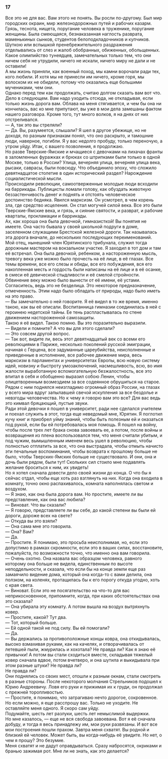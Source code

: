 ### 17 {-}

Все это не для вас. Вам этого не понять. Вы росли по-другому. Был мир городских окраин, мир железнодорожных путей и рабочих казарм. Грязь, теснота, нищета, поругание человека в труженике, поругание женщины. Была смеющаяся, безнаказанная наглость разврата, маменькиных сынков, студентов белоподкладочников и купчиков. Шуткою или вспышкой пренебрежительного раздражения отделывались от слез и жалоб обобранных, обиженных, обольщенных. Какое олимпийство тунеядцев, замечательных только тем, что они ничем себя не утрудили, ничего не искали, ничего миру не дали и не оставили!<br/> А мы жизнь приняли, как военный поход, мы камни ворочали ради тех, кого любили. И хотя мы не принесли им ничего, кроме горя, мы волоском их не обидели, потому что оказались еще большими мучениками, чем они.<br/> Однако перед тем как продолжать, считаю долгом сказать вам вот что. Дело в следующем. Вам надо уходить отсюда, не откладывая, если только жизнь дорога вам. Облава на меня стягивается, и чем бы она ни кончилась, вас ко мне припутают, вы уже в мои дела замешаны фактом нашего разговора. Кроме того, тут много волков, я на днях от них отстреливался.<br/> — А, так это вы стреляли?<br/> — Да. Вы, разумеется, слышали? Я шел в другое убежище, но не доходя, по разным признакам понял, что оно раскрыто, и тамошние люди, наверное, погибли. Я у вас недолго пробуду, только переночую, а утром уйду. Итак, с вашего позволения, я продолжаю.<br/> Но разве Тверские-Ямские и мчащиеся с девочками на лихачах франты в заломленных фуражках и брюках со штрипками были только в одной Москве, только в России? Улица, вечерняя улица, вечерняя улица века, рысаки, саврасы, были повсюду. Что объединило эпоху, что сложило девятнадцатое столетие в один исторический раздел? Нарождение социалистической мысли.<br/> Происходили революции, самоотверженные молодые люди всходили на баррикады. Публицисты ломали голову, как обуздать животную беззастенчивость денег и поднять и отстоять человеческое достоинство бедняка. Явился марксизм. Он усмотрел, в чем корень зла, где средство исцеления. Он стал могучей силой века. Все это были Тверские-Ямские века, и грязь, и сияние святости, и разврат, и рабочие кварталы, прокламации и баррикады.<br/> Ах, как хороша она была девочкой, гимназисткой! Вы понятия не имеете. Она часто бывала у своей школьной подруги в доме, заселенном служащими Брестской железной дороги. Так называлась эта дорога вначале, до нескольких последующих переименований.<br/> Мой отец, нынешний член Юрятинского трибунала, служил тогда дорожным мастером на вокзальном участке. Я заходил в тот дом и там её встречал. Она была девочкой, ребенком, а настороженную мысль, тревогу века уже можно было прочесть на её лице, в её глазах. Все темы времени, все его слезы и обиды, все его побуждения, вся его накопленная месть и гордость были написаны на её лице и в её осанке, в смеси её девической стыдливости и её смелой стройности. Обвинение веку можно было вынести от её имени, её устами. Согласитесь, ведь это не безделица. Это некоторое предназначение, отмеченность. Этим надо было обладать от природы, надо было иметь на это право.<br/> — Вы замечательно о ней говорите. Я её видел в то же время, именно такою, как вы её описали. Воспитанница гимназии соединилась в ней с героинею недетской тайны. Ее тень распластывалась по стене движением настороженной самозащиты.<br/> Такою я её видел. Такою помню. Вы это поразительно выразили.<br/> — Видели и помните? А что вы для этого сделали?<br/> — Это совсем другой вопрос.<br/> — Так вот, видите ли, весь этот девятнадцатый век со всеми его революциями в Париже, несколько поколений русской эмиграции, начиная с Герцена, все задуманные цареубийства, неисполненные и приведенные в исполнение, все рабочее движение мира, весь марксизм в парламентах и университетах Европы, всю новую систему идей, новизну и быстроту умозаключений, насмешливость, всю, во имя жалости выработанную вспомогательную безжалостность, все это впитал в себя и обобщенно выразил собою Ленин, чтобы олицетворенным возмездием за все содеянное обрушиться на старое.<br/> Рядом с ним поднялся неизгладимо огромный образ России, на глазах у всего мира вдруг запылавшей свечой искупления за все бездолье и невзгоды человечества. Но к чему я говорю вам это все? Для вас ведь это кимвал бряцающий, пустые звуки.<br/> Ради этой девочки я пошел в университет, ради нее сделался учителем и поехал служить в этот, тогда еще неведомый мне, Юрятин. Я поглотил кучу книг и приобрел уйму знаний, чтобы быть полезным ей и оказаться под рукой, если бы ей потребовалась моя помощь. Я пошел на войну, чтобы после трех лет брака снова завоевать ее, а потом, после войны и возвращения из плена воспользовался тем, что меня считали убитым, и под чужим, вымышленным именем весь ушел в революцию, чтобы полностью отплатить за все, что она выстрадала, чтобы отмыть начисто эти печальные воспоминания, чтобы возврата к прошлому больше не было, чтобы Тверских-Ямских больше не существовало. И они, она и дочь были рядом, были тут! Скольких сил стоило мне подавлять желание броситься к ним, их увидеть!<br/> Но я хотел сначала довести дело своей жизни до конца. О что бы я сейчас отдал, чтобы еще хоть раз взглянуть на них. Когда она входила в комнату, точно окно распахивалось, комната наполнялась светом и воздухом.<br/> — Я знаю, как она была дорога вам. Но простите, имеете ли вы представление, как она вас любила?<br/> — Виноват. Что вы сказали?<br/> — Я говорю, представляете ли вы себе, до какой степени вы были ей дороги, дороже всех на свете?<br/> — Откуда вы это взяли?<br/> — Она сама мне это говорила.<br/> — Она? Вам?<br/> — Да.<br/> — Простите. Я понимаю, это просьба неисполнимая, но, если это допустимо в рамках скромности, если это в ваших силах, восстановите, пожалуйста, по возможности точно, что именно она вам говорила.<br/> — Очень охотно. Она назвала вас образцом человека, равного которому она больше не видела, единственным по высоте неподдельности, и сказала, что если бы на конце земли еще раз замаячило видение дома, который она когда-то с вами делила, она ползком, на коленях, протащилась бы к его порогу откуда угодно, хоть с края света.<br/> — Виноват. Если это не посягательство на что-то для вас неприкосновенное, припомните, когда, при каких обстоятельствах она это сказала?<br/> — Она убирала эту комнату. А потом вышла на воздух вытряхнуть ковер.<br/> — Простите, какой? Тут два.<br/> — Тот, который больше.<br/> — Ей одной такой не под силу. Вы ей помогали?<br/> — Да.<br/> — Вы держались за противоположные концы ковра, она откидывалась, высоко взмахивая руками, как на качелях, и отворачивалась от летевшей пыли, жмурилась и хохотала? Не правда ли? Как я знаю её привычки! А потом вы стали сходиться вместе, складывая тяжелый ковер сначала вдвое, потом вчетверо, и она шутила и выкидывала при этом разные штуки? Не правда ли?<br/> Не правда ли?<br/> Они поднялись со своих мест, отошли к разным окнам, стали смотреть в разные стороны. После некоторого молчания Стрельников подошел к Юрию Андреевичу. Ловя его руки и прижимая их к груди, он продолжал с прежней торопливостью.<br/> — Простите, я понимаю, что затрагиваю нечто дорогое, сокровенное. Но если можно, я еще расспрошу вас. Только не уходите. Не оставляйте меня одного. Я скоро сам уйду.<br/> Подумайте, шесть лет разлуки, шесть лет немыслимой выдержки.<br/> Но мне казалось, — еще не вся свобода завоевана. Вот я её сначала добуду, и тогда я весь принадлежу им, мои руки развязаны. И вот все мои построения пошли прахом. Завтра меня схватят. Вы родной и близкий ей человек. Может быть, вы когда-нибудь её увидите. Но нет, о чем я прошу? Это безумие.<br/> Меня схватят и не дадут оправдываться. Сразу набросятся, окриками и бранью зажимая рот. Мне ли не знать, как это делается?

